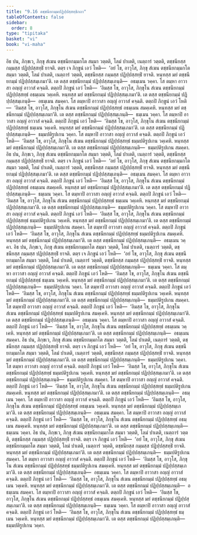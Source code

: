 ```yaml
---
title: "9.16 ตชฺชนียกมฺมปฏิปฺปสฺสทฺธิกถา"
tableOfContents: false
sidebar:
  order: 8
type: "tipitaka"
basket: "vi"
book: "vi-maha"
---
```



<DynamicBreadcrumb />

<Division number="418" book="vi-maha">

<Paragraph number="1858" book="vi-maha">
อิธ ปน, ภิกฺขเว, ภิกฺขุ สํเฆน ตชฺชนียกมฺมกโต สมฺมา วตฺตติ, โลมํ ปาเตติ, เนตฺถารํ วตฺตติ, ตชฺชนียสฺส กมฺมสฺส ปฏิปฺปสฺสทฺธิํ ยาจติ. ตตฺร เจ ภิกฺขูนํ เอวํ โหติ—  ‘อยํ โข, อาวุโส, ภิกฺขุ สํเฆน ตชฺชนียกมฺมกโต สมฺมา วตฺตติ, โลมํ ปาเตติ, เนตฺถารํ วตฺตติ, ตชฺชนียสฺส กมฺมสฺส ปฏิปฺปสฺสทฺธิํ ยาจติ. หนฺทสฺส มยํ ตชฺชนียกมฺมํ ปฏิปฺปสฺสมฺเภมา’ติ. เต ตสฺส ตชฺชนียกมฺมํ ปฏิปฺปสฺสมฺเภนฺติ—  อธมฺเมน วคฺคา. โส ตมฺหา อาวาสา อญฺญํ อาวาสํ คจฺฉติ. ตตฺถปิ ภิกฺขูนํ เอวํ โหติ—  ‘อิมสฺส โข, อาวุโส, ภิกฺขุโน สํเฆน ตชฺชนียกมฺมํ ปฏิปฺปสฺสทฺธํ อธมฺเมน วคฺเคหิ. หนฺทสฺส มยํ ตชฺชนียกมฺมํ ปฏิปฺปสฺสมฺเภมา’ติ. เต ตสฺส ตชฺชนียกมฺมํ ปฏิปฺปสฺสมฺเภนฺติ—  อธมฺเมน สมคฺคา. โส ตมฺหาปิ อาวาสา อญฺญํ อาวาสํ คจฺฉติ. ตตฺถปิ ภิกฺขูนํ เอวํ โหติ—  ‘อิมสฺส โข, อาวุโส, ภิกฺขุโน สํเฆน ตชฺชนียกมฺมํ ปฏิปฺปสฺสทฺธํ อธมฺเมน สมคฺเคหิ. หนฺทสฺส มยํ ตชฺชนียกมฺมํ ปฏิปฺปสฺสมฺเภมา’ติ. เต ตสฺส ตชฺชนียกมฺมํ ปฏิปฺปสฺสมฺเภนฺติ—  ธมฺเมน วคฺคา. โส ตมฺหาปิ อาวาสา อญฺญํ อาวาสํ คจฺฉติ. ตตฺถปิ ภิกฺขูนํ เอวํ โหติ—  ‘อิมสฺส โข, อาวุโส, ภิกฺขุโน สํเฆน ตชฺชนียกมฺมํ ปฏิปฺปสฺสทฺธํ ธมฺเมน วคฺเคหิ. หนฺทสฺส มยํ ตชฺชนียกมฺมํ ปฏิปฺปสฺสมฺเภมา’ติ. เต ตสฺส ตชฺชนียกมฺมํ ปฏิปฺปสฺสมฺเภนฺติ—  ธมฺมปติรูปเกน วคฺคา. โส ตมฺหาปิ อาวาสา อญฺญํ อาวาสํ คจฺฉติ. ตตฺถปิ ภิกฺขูนํ เอวํ โหติ—  ‘อิมสฺส โข, อาวุโส, ภิกฺขุโน สํเฆน ตชฺชนียกมฺมํ ปฏิปฺปสฺสทฺธํ ธมฺมปติรูปเกน วคฺเคหิ. หนฺทสฺส มยํ ตชฺชนียกมฺมํ ปฏิปฺปสฺสมฺเภมา’ติ. เต ตสฺส ตชฺชนียกมฺมํ ปฏิปฺปสฺสมฺเภนฺติ—  ธมฺมปติรูปเกน สมคฺคา.
</Paragraph>

</Division>
<Division number="419" book="vi-maha">

<Paragraph number="1859" book="vi-maha">
อิธ ปน, ภิกฺขเว, ภิกฺขุ สํเฆน ตชฺชนียกมฺมกโต สมฺมา วตฺตติ, โลมํ ปาเตติ, เนตฺถารํ วตฺตติ, ตชฺชนียสฺส กมฺมสฺส ปฏิปฺปสฺสทฺธิํ ยาจติ. ตตฺร เจ ภิกฺขูนํ เอวํ โหติ—  ‘อยํ โข, อาวุโส, ภิกฺขุ สํเฆน ตชฺชนียกมฺมกโต สมฺมา วตฺตติ, โลมํ ปาเตติ, เนตฺถารํ วตฺตติ, ตชฺชนียสฺส กมฺมสฺส ปฏิปฺปสฺสทฺธิํ ยาจติ. หนฺทสฺส มยํ ตชฺชนียกมฺมํ ปฏิปฺปสฺสมฺเภมา’ติ. เต ตสฺส ตชฺชนียกมฺมํ ปฏิปฺปสฺสมฺเภนฺติ—  อธมฺเมน สมคฺคา. โส ตมฺหา อาวาสา อญฺญํ อาวาสํ คจฺฉติ. ตตฺถปิ ภิกฺขูนํ เอวํ โหติ—  ‘อิมสฺส โข, อาวุโส, ภิกฺขุโน สํเฆน ตชฺชนียกมฺมํ ปฏิปฺปสฺสทฺธํ อธมฺเมน สมคฺเคหิ. หนฺทสฺส มยํ ตชฺชนียกมฺมํ ปฏิปฺปสฺสมฺเภมา’ติ. เต ตสฺส ตชฺชนียกมฺมํ ปฏิปฺปสฺสมฺเภนฺติ—  ธมฺเมน วคฺคา. โส ตมฺหาปิ อาวาสา อญฺญํ อาวาสํ คจฺฉติ. ตตฺถปิ ภิกฺขูนํ เอวํ โหติ—  ‘อิมสฺส โข, อาวุโส, ภิกฺขุโน สํเฆน ตชฺชนียกมฺมํ ปฏิปฺปสฺสทฺธํ ธมฺเมน วคฺเคหิ. หนฺทสฺส มยํ ตชฺชนียกมฺมํ ปฏิปฺปสฺสมฺเภมา’ติ. เต ตสฺส ตชฺชนียกมฺมํ ปฏิปฺปสฺสมฺเภนฺติ—  ธมฺมปติรูปเกน วคฺคา. โส ตมฺหาปิ อาวาสา อญฺญํ อาวาสํ คจฺฉติ. ตตฺถปิ ภิกฺขูนํ เอวํ โหติ—  ‘อิมสฺส โข, อาวุโส, ภิกฺขุโน สํเฆน ตชฺชนียกมฺมํ ปฏิปฺปสฺสทฺธํ ธมฺมปติรูปเกน วคฺเคหิ. หนฺทสฺส มยํ ตชฺชนียกมฺมํ ปฏิปฺปสฺสมฺเภมา’ติ. เต ตสฺส ตชฺชนียกมฺมํ ปฏิปฺปสฺสมฺเภนฺติ—  ธมฺมปติรูปเกน สมคฺคา. โส ตมฺหาปิ อาวาสา อญฺญํ อาวาสํ คจฺฉติ. ตตฺถปิ ภิกฺขูนํ เอวํ โหติ—  ‘อิมสฺส โข, อาวุโส, ภิกฺขุโน สํเฆน ตชฺชนียกมฺมํ ปฏิปฺปสฺสทฺธํ ธมฺมปติรูปเกน สมคฺเคหิ. หนฺทสฺส มยํ ตชฺชนียกมฺมํ ปฏิปฺปสฺสมฺเภมา’ติ. เต ตสฺส ตชฺชนียกมฺมํ ปฏิปฺปสฺสมฺเภนฺติ—  อธมฺเมน วคฺคา.
</Paragraph>

</Division>
<Division number="420" book="vi-maha">

<Paragraph number="1860" book="vi-maha">
อิธ ปน, ภิกฺขเว, ภิกฺขุ สํเฆน ตชฺชนียกมฺมกโต สมฺมา วตฺตติ, โลมํ ปาเตติ, เนตฺถารํ วตฺตติ, ตชฺชนียสฺส กมฺมสฺส ปฏิปฺปสฺสทฺธิํ ยาจติ. ตตฺร เจ ภิกฺขูนํ เอวํ โหติ—  ‘อยํ โข, อาวุโส, ภิกฺขุ สํเฆน ตชฺชนียกมฺมกโต สมฺมา วตฺตติ, โลมํ ปาเตติ, เนตฺถารํ วตฺตติ, ตชฺชนียสฺส กมฺมสฺส ปฏิปฺปสฺสทฺธิํ ยาจติ. หนฺทสฺส มยํ ตชฺชนียกมฺมํ ปฏิปฺปสฺสมฺเภมา’ติ. เต ตสฺส ตชฺชนียกมฺมํ ปฏิปฺปสฺสมฺเภนฺติ—  ธมฺเมน วคฺคา. โส ตมฺหา อาวาสา อญฺญํ อาวาสํ คจฺฉติ. ตตฺถปิ ภิกฺขูนํ เอวํ โหติ—  ‘อิมสฺส โข, อาวุโส, ภิกฺขุโน สํเฆน ตชฺชนียกมฺมํ ปฏิปฺปสฺสทฺธํ ธมฺเมน วคฺเคหิ. หนฺทสฺส มยํ ตชฺชนียกมฺมํ ปฏิปฺปสฺสมฺเภมา’ติ. เต ตสฺส ตชฺชนียกมฺมํ ปฏิปฺปสฺสมฺเภนฺติ—  ธมฺมปติรูปเกน วคฺคา. โส ตมฺหาปิ อาวาสา อญฺญํ อาวาสํ คจฺฉติ. ตตฺถปิ ภิกฺขูนํ เอวํ โหติ—  ‘อิมสฺส โข, อาวุโส, ภิกฺขุโน สํเฆน ตชฺชนียกมฺมํ ปฏิปฺปสฺสทฺธํ ธมฺมปติรูปเกน วคฺเคหิ. หนฺทสฺส มยํ ตชฺชนียกมฺมํ ปฏิปฺปสฺสมฺเภมา’ติ. เต ตสฺส ตชฺชนียกมฺมํ ปฏิปฺปสฺสมฺเภนฺติ—  ธมฺมปติรูปเกน สมคฺคา. โส ตมฺหาปิ อาวาสา อญฺญํ อาวาสํ คจฺฉติ. ตตฺถปิ ภิกฺขูนํ เอวํ โหติ—  ‘อิมสฺส โข, อาวุโส, ภิกฺขุโน สํเฆน ตชฺชนียกมฺมํ ปฏิปฺปสฺสทฺธํ ธมฺมปติรูปเกน สมคฺเคหิ. หนฺทสฺส มยํ ตชฺชนียกมฺมํ ปฏิปฺปสฺสมฺเภมา’ติ. เต ตสฺส ตชฺชนียกมฺมํ ปฏิปฺปสฺสมฺเภนฺติ—  อธมฺเมน วคฺคา. โส ตมฺหาปิ อาวาสา อญฺญํ อาวาสํ คจฺฉติ. ตตฺถปิ ภิกฺขูนํ เอวํ โหติ—  ‘อิมสฺส โข, อาวุโส, ภิกฺขุโน สํเฆน ตชฺชนียกมฺมํ ปฏิปฺปสฺสทฺธํ อธมฺเมน วคฺเคหิ. หนฺทสฺส มยํ ตชฺชนียกมฺมํ ปฏิปฺปสฺสมฺเภมา’ติ. เต ตสฺส ตชฺชนียกมฺมํ ปฏิปฺปสฺสมฺเภนฺติ—  อธมฺเมน สมคฺคา.
</Paragraph>

</Division>
<Division number="421" book="vi-maha">

<Paragraph number="1861" book="vi-maha">
อิธ ปน, ภิกฺขเว, ภิกฺขุ สํเฆน ตชฺชนียกมฺมกโต สมฺมา วตฺตติ, โลมํ ปาเตติ, เนตฺถารํ วตฺตติ, ตชฺชนียสฺส กมฺมสฺส ปฏิปฺปสฺสทฺธิํ ยาจติ. ตตฺร เจ ภิกฺขูนํ เอวํ โหติ—  ‘อยํ โข, อาวุโส, ภิกฺขุ สํเฆน ตชฺชนียกมฺมกโต สมฺมา วตฺตติ, โลมํ ปาเตติ, เนตฺถารํ วตฺตติ, ตชฺชนียสฺส กมฺมสฺส ปฏิปฺปสฺสทฺธิํ ยาจติ. หนฺทสฺส มยํ ตชฺชนียกมฺมํ ปฏิปฺปสฺสมฺเภมา’ติ. เต ตสฺส ตชฺชนียกมฺมํ ปฏิปฺปสฺสมฺเภนฺติ—  ธมฺมปติรูปเกน วคฺคา. โส ตมฺหา อาวาสา อญฺญํ อาวาสํ คจฺฉติ. ตตฺถปิ ภิกฺขูนํ เอวํ โหติ—  ‘อิมสฺส โข, อาวุโส, ภิกฺขุโน สํเฆน ตชฺชนียกมฺมํ ปฏิปฺปสฺสทฺธํ ธมฺมปติรูปเกน วคฺเคหิ. หนฺทสฺส มยํ ตชฺชนียกมฺมํ ปฏิปฺปสฺสมฺเภมา’ติ. เต ตสฺส ตชฺชนียกมฺมํ ปฏิปฺปสฺสมฺเภนฺติ—  ธมฺมปติรูปเกน สมคฺคา. โส ตมฺหาปิ อาวาสา อญฺญํ อาวาสํ คจฺฉติ. ตตฺถปิ ภิกฺขูนํ เอวํ โหติ—  ‘อิมสฺส โข, อาวุโส, ภิกฺขุโน สํเฆน ตชฺชนียกมฺมํ ปฏิปฺปสฺสทฺธํ ธมฺมปติรูปเกน สมคฺเคหิ. หนฺทสฺส มยํ ตชฺชนียกมฺมํ ปฏิปฺปสฺสมฺเภมา’ติ. เต ตสฺส ตชฺชนียกมฺมํ ปฏิปฺปสฺสมฺเภนฺติ—  อธมฺเมน วคฺคา. โส ตมฺหาปิ อาวาสา อญฺญํ อาวาสํ คจฺฉติ. ตตฺถปิ ภิกฺขูนํ เอวํ โหติ—  ‘อิมสฺส โข, อาวุโส, ภิกฺขุโน สํเฆน ตชฺชนียกมฺมํ ปฏิปฺปสฺสทฺธํ อธมฺเมน วคฺเคหิ. หนฺทสฺส มยํ ตชฺชนียกมฺมํ ปฏิปฺปสฺสมฺเภมา’ติ. เต ตสฺส ตชฺชนียกมฺมํ ปฏิปฺปสฺสมฺเภนฺติ—  อธมฺเมน สมคฺคา. โส ตมฺหาปิ อาวาสา อญฺญํ อาวาสํ คจฺฉติ. ตตฺถปิ ภิกฺขูนํ เอวํ โหติ—  ‘อิมสฺส โข, อาวุโส, ภิกฺขุโน สํเฆน ตชฺชนียกมฺมํ ปฏิปฺปสฺสทฺธํ อธมฺเมน สมคฺเคหิ. หนฺทสฺส มยํ ตชฺชนียกมฺมํ ปฏิปฺปสฺสมฺเภมา’ติ. เต ตสฺส ตชฺชนียกมฺมํ ปฏิปฺปสฺสมฺเภนฺติ—  ธมฺเมน วคฺคา.
</Paragraph>

</Division>
<Division number="422" book="vi-maha">

<Paragraph number="1862" book="vi-maha">
อิธ ปน, ภิกฺขเว, ภิกฺขุ สํเฆน ตชฺชนียกมฺมกโต สมฺมา วตฺตติ, โลมํ ปาเตติ, เนตฺถารํ วตฺตติ, ตชฺชนียสฺส กมฺมสฺส ปฏิปฺปสฺสทฺธิํ ยาจติ. ตตฺร เจ ภิกฺขูนํ เอวํ โหติ—  ‘อยํ โข, อาวุโส, ภิกฺขุ สํเฆน ตชฺชนียกมฺมกโต สมฺมา วตฺตติ, โลมํ ปาเตติ, เนตฺถารํ วตฺตติ, ตชฺชนียสฺส กมฺมสฺส ปฏิปฺปสฺสทฺธิํ ยาจติ. หนฺทสฺส มยํ ตชฺชนียกมฺมํ ปฏิปฺปสฺสมฺเภมา’ติ. เต ตสฺส ตชฺชนียกมฺมํ ปฏิปฺปสฺสมฺเภนฺติ—  ธมฺมปติรูปเกน สมคฺคา. โส ตมฺหา อาวาสา อญฺญํ อาวาสํ คจฺฉติ. ตตฺถปิ ภิกฺขูนํ เอวํ โหติ—  ‘อิมสฺส โข, อาวุโส, ภิกฺขุโน สํเฆน ตชฺชนียกมฺมํ ปฏิปฺปสฺสทฺธํ ธมฺมปติรูปเกน สมคฺเคหิ. หนฺทสฺส มยํ ตชฺชนียกมฺมํ ปฏิปฺปสฺสมฺเภมา’ติ. เต ตสฺส ตชฺชนียกมฺมํ ปฏิปฺปสฺสมฺเภนฺติ—  อธมฺเมน วคฺคา. โส ตมฺหาปิ อาวาสา อญฺญํ อาวาสํ คจฺฉติ. ตตฺถปิ ภิกฺขูนํ เอวํ โหติ—  ‘อิมสฺส โข, อาวุโส, ภิกฺขุโน สํเฆน ตชฺชนียกมฺมํ ปฏิปฺปสฺสทฺธํ อธมฺเมน วคฺเคหิ. หนฺทสฺส มยํ ตชฺชนียกมฺมํ ปฏิปฺปสฺสมฺเภมา’ติ. เต ตสฺส ตชฺชนียกมฺมํ ปฏิปฺปสฺสมฺเภนฺติ—  อธมฺเมน สมคฺคา. โส ตมฺหาปิ อาวาสา อญฺญํ อาวาสํ คจฺฉติ. ตตฺถปิ ภิกฺขูนํ เอวํ โหติ—  ‘อิมสฺส โข, อาวุโส, ภิกฺขุโน สํเฆน ตชฺชนียกมฺมํ ปฏิปฺปสฺสทฺธํ อธมฺเมน สมคฺเคหิ. หนฺทสฺส มยํ ตชฺชนียกมฺมํ ปฏิปฺปสฺสมฺเภมา’ติ. เต ตสฺส ตชฺชนียกมฺมํ ปฏิปฺปสฺสมฺเภนฺติ—  ธมฺเมน วคฺคา. โส ตมฺหาปิ อาวาสา อญฺญํ อาวาสํ คจฺฉติ. ตตฺถปิ ภิกฺขูนํ เอวํ โหติ—  ‘อิมสฺส โข, อาวุโส, ภิกฺขุโน สํเฆน ตชฺชนียกมฺมํ ปฏิปฺปสฺสทฺธํ ธมฺเมน วคฺเคหิ. หนฺทสฺส มยํ ตชฺชนียกมฺมํ ปฏิปฺปสฺสมฺเภมา’ติ. เต ตสฺส ตชฺชนียกมฺมํ ปฏิปฺปสฺสมฺเภนฺติ—  ธมฺมปติรูปเกน วคฺคา.
</Paragraph>
</Division>